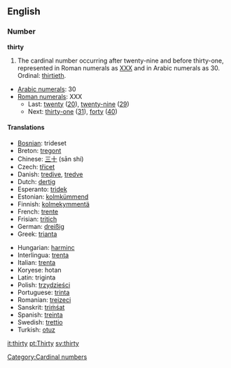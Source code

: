 ==English==

===Number===
'''thirty'''
# The cardinal number occurring after twenty-nine and before thirty-one, represented in Roman numerals as [[XXX]] and in Arabic numerals as 30.  Ordinal: [[thirtieth]].
*[[w:Arabic Numerals|Arabic numerals]]: 30
*[[w:Roman numerals|Roman numerals]]: XXX
**Last: [[twenty]] ([[20]]), [[twenty-nine]] ([[29]])
**Next: [[thirty-one]] ([[31]]), [[forty]] ([[40]])

====Translations====
{{top}}
*[[Bosnian]]: trideset
*Breton: [[tregont]]
*Chinese: [[三十]] (sān shí)
*Czech: [[třicet]]
*Danish: [[tredive]], [[tredve]]
*Dutch: [[dertig]] {{f}}
*Esperanto: [[tridek]]
*Estonian: [[kolmkümmend]]
*Finnish: [[kolmekymmentä]]
*French: [[trente]] {{m}}
*Frisian: [[tritich]]
*German: [[dreißig]] {{f}}
*Greek: [[trianta]]
{{mid}}
*Hungarian: [[harminc]]
*Interlingua: [[trenta]]
*Italian: [[trenta]]
*Koryese: hotan
*Latin: triginta
*Polish: [[trzydzieści]]
*Portuguese: [[trinta]]
*Romanian: [[treizeci]]
*Sanskrit: [[triṁśat]]
*Spanish: [[treinta]]
*Swedish: [[trettio]]
*Turkish: [[otuz]]
{{bottom}}

[[Category:Cardinal numbers]]

[[it:thirty]]
[[pt:Thirty]]
[[sv:thirty]]